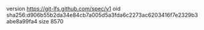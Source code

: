 version https://git-lfs.github.com/spec/v1
oid sha256:d906b55b2da34e84cb7a005d5a3fda6c2273ac6203416f7e2329b3abe8a99fa4
size 8570
